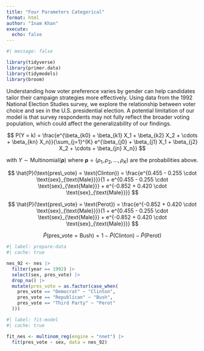 ```yaml
---
title: "Four Parameters Categorical"
format: html
author: "Inam Khan"
execute: 
  echo: false
---
```


```r
#| message: false

library(tidyverse)
library(primer.data)
library(tidymodels)
library(broom)
```

Understanding how voter preference varies by gender can help candidates tailor their campaign strategies more effectively. Using data from the 1992 National Election Studies survey, we explore the relationship between voter choice and sex in the U.S. presidential election. A potential limitation of our model is that survey respondents may not fully reflect the broader voting population, which could affect the generalizability of our findings.


$$
P(Y = k) = \frac{e^{\beta_{k0} + \beta_{k1} X_1 + \beta_{k2} X_2 + \cdots + \beta_{kn} X_n}}{\sum_{j=1}^{K} e^{\beta_{j0} + \beta_{j1} X_1 + \beta_{j2} X_2 + \cdots + \beta_{jn} X_n}}
$$

with $Y \sim \text{Multinomial}(\boldsymbol{\rho})$ where $\boldsymbol{\rho} = (\rho_1, \rho_2, \ldots, \rho_K)$ are the probabilities above.

$$
\hat{P}(\text{pres\_vote} = \text{Clinton}) = \frac{e^{0.455 - 0.255 \cdot \text{sex}_{\text{Male}}}}{1 + e^{0.455 - 0.255 \cdot \text{sex}_{\text{Male}}} + e^{-0.852 + 0.420 \cdot \text{sex}_{\text{Male}}}}
$$

$$
\hat{P}(\text{pres\_vote} = \text{Perot}) = \frac{e^{-0.852 + 0.420 \cdot \text{sex}_{\text{Male}}}}{1 + e^{0.455 - 0.255 \cdot \text{sex}_{\text{Male}}} + e^{-0.852 + 0.420 \cdot \text{sex}_{\text{Male}}}}
$$

$$
\hat{P}(\text{pres\_vote} = \text{Bush}) = 1 - \hat{P}(\text{Clinton}) - \hat{P}(\text{Perot})
$$

```r
#| label: prepare-data
#| cache: true

nes_92 <- nes |> 
  filter(year == 1992) |> 
  select(sex, pres_vote) |> 
  drop_na() |> 
  mutate(pres_vote = as.factor(case_when(
    pres_vote == "Democrat" ~ "Clinton",
    pres_vote == "Republican" ~ "Bush",
    pres_vote == "Third Party" ~ "Perot"
  )))
```
```r
#| label: fit-model
#| cache: true

fit_nes <- multinom_reg(engine = "nnet") |>
  fit(pres_vote ~ sex, data = nes_92)
```



